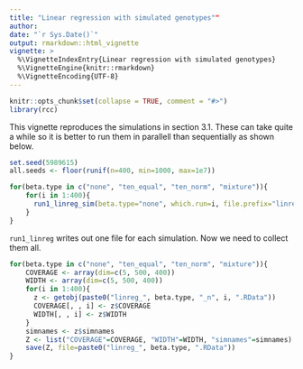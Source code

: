 ```yaml
---
title: "Linear regression with simulated genotypes""
author: 
date: "`r Sys.Date()`"
output: rmarkdown::html_vignette
vignette: >
  %\VignetteIndexEntry{Linear regression with simulated genotypes}
  %\VignetteEngine{knitr::rmarkdown}
  %\VignetteEncoding{UTF-8}
---
```


```r
knitr::opts_chunk$set(collapse = TRUE, comment = "#>")
library(rcc)
```

This vignette reproduces the simulations in section 3.1. These can take quite a while so it is better to run them in parallell than sequentially as shown below.

```r
set.seed(5989615)
all.seeds <- floor(runif(n=400, min=1000, max=1e7))

for(beta.type in c("none", "ten_equal", "ten_norm", "mixture")){
    for(i in 1:400){
      run1_linreg_sim(beta.type="none", which.run=i, file.prefix="linreg", seed=all.seeds[i])
    }
}
```

`run1_linreg` writes out one file for each simulation. Now we need to collect them all.

```r
for(beta.type in c("none", "ten_equal", "ten_norm", "mixture")){
    COVERAGE <- array(dim=c(5, 500, 400))
    WIDTH <- array(dim=c(5, 500, 400))
    for(i in 1:400){
      z <- getobj(paste0("linreg_", beta.type, "_n", i, ".RData"))
      COVERAGE[, , i] <- z$COVERAGE
      WIDTH[, , i] <- z$WIDTH
    }
    simnames <- z$simnames
    Z <- list("COVERAGE"=COVERAGE, "WIDTH"=WIDTH, "simnames"=simnames)
    save(Z, file=paste0("linreg_", beta.type, ".RData"))
}
```
